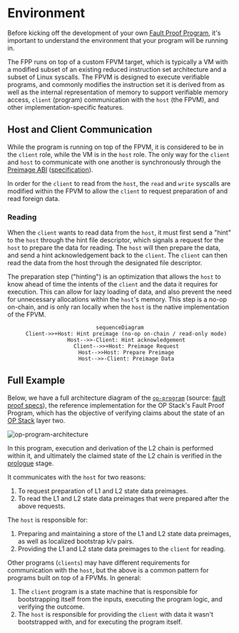 # Environment

Before kicking off the development of your own [Fault Proof Program](../glossary.mdx#fault-proof-program),
it's important to understand the environment that your program will be running in.

The FPP runs on top of a custom FPVM target, which is typically a VM with a modified subset of an existing reduced instruction set architecture and a subset of Linux syscalls. The FPVM is designed to
execute verifiable programs, and commonly modifies the instruction set it is derived from as well as the internal representation of memory to support verifiable memory access, `client` (program)
communication with the `host` (the FPVM), and other implementation-specific features.

## Host and Client Communication

While the program is running on top of the FPVM, it is considered to be in the `client` role, while the VM is in the `host` role. The only way for the `client` and `host`
to communicate with one another is synchronously through the [Preimage ABI](../glossary.mdx#preimage-abi) ([specification][preimage-specs]).

In order for the `client` to read from the `host`, the `read` and `write` syscalls are modified within the FPVM to allow the `client` to request preparation of and read foreign data.

### Reading

When the `client` wants to read data from the `host`, it must first send a "hint" to the `host` through the hint file descriptor, which signals a request for the `host` to prepare the data for reading. The `host` will then
prepare the data, and send a hint acknowledgement back to the `client`. The `client` can then read the data from the host through the designated file descriptor.

The preparation step ("hinting") is an optimization that allows the `host` to know ahead of time the intents of the `client` and the data it requires for execution. This can allow
for lazy loading of data, and also prevent the need for unnecessary allocations within the `host`'s memory. This step is a no-op on-chain, and is only ran locally
when the `host` is the native implementation of the FPVM.

<center>

```mermaid
sequenceDiagram
    Client->>+Host: Hint preimage (no-op on-chain / read-only mode)
    Host-->>-Client: Hint acknowledgement
    Client-->>+Host: Preimage Request
    Host-->>Host: Prepare Preimage
    Host-->>-Client: Preimage Data
```

</center>

## Full Example

Below, we have a full architecture diagram of the [`op-program`][op-program] (source: [fault proof specs][fp-specs]), the reference implementation for the OP Stack's Fault Proof Program,
which has the objective of verifying claims about the state of an [OP Stack][op-stack] layer two.

![op-program-architecture](../assets/op-program-fpp.svg)

In this program, execution and derivation of the L2 chain is performed within it, and ultimately the claimed state of the L2 chain is verified in the [prologue](./prologue.mdx) stage.

It communicates with the `host` for two reasons:

1. To request preparation of L1 and L2 state data preimages.
1. To read the L1 and L2 state data preimages that were prepared after the above requests.

The `host` is responsible for:

1. Preparing and maintaining a store of the L1 and L2 state data preimages, as well as localized bootstrap k/v pairs.
1. Providing the L1 and L2 state data preimages to the `client` for reading.

Other programs (`clients`) may have different requirements for communication with the `host`, but the above is a common pattern for programs built on top of a FPVMs. In general:

1. The `client` program is a state machine that is responsible for bootstrapping itself from the inputs, executing the program logic, and verifying the outcome.
1. The `host` is responsible for providing the `client` with data it wasn't bootstrapped with, and for executing the program itself.

[op-stack]: https://github.com/ethereum-optimism/optimism
[op-program]: https://github.com/ethereum-optimism/optimism/tree/develop/op-program
[cannon]: https://github.com/ethereum-optimism/optimism/tree/develop/cannon
[cannon-rs]: https://github.com/op-rs/cannon-rs
[asterisc]: https://github.com/ethereum-optimism/asterisc
[fp-specs]: https://specs.optimism.io/experimental/fault-proof/index.html
[fpp-specs]: https://specs.optimism.io/experimental/fault-proof/index.html#fault-proof-program
[preimage-specs]: https://specs.optimism.io/experimental/fault-proof/index.html#pre-image-oracle
[cannon-specs]: https://specs.optimism.io/experimental/fault-proof/cannon-fault-proof-vm.html#cannon-fault-proof-virtual-machine
[l2-output-root]: https://specs.optimism.io/protocol/proposals.html#l2-output-commitment-construction
[op-succinct]: https://github.com/succinctlabs/op-succinct
[revm]: https://github.com/bluealloy/revm

[kona]: https://github.com/op-rs/kona
[book]: https://op-rs.github.io/kona/
[issues]: https://github.com/op-rs/kona/issues
[new-issue]: https://github.com/op-rs/kona/issues/new
[contributing]: https://github.com/op-rs/kona/tree/main/CONTRIBUTING.md

[op-labs]: https://github.com/ethereum-optimism
[bad-boi-labs]: https://github.com/BadBoiLabs
